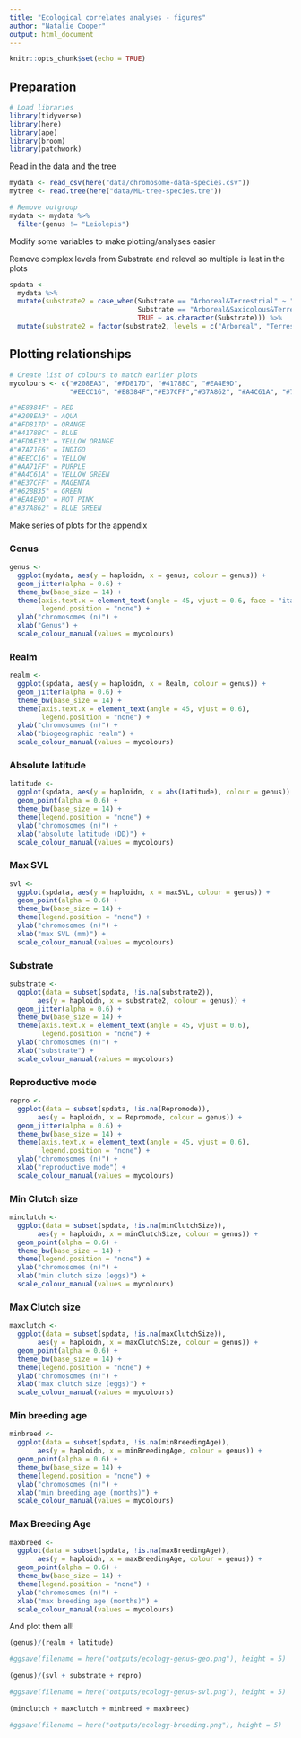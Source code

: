 ```yaml
---
title: "Ecological correlates analyses - figures"
author: "Natalie Cooper"
output: html_document
---
```


```r
knitr::opts_chunk$set(echo = TRUE)
```

## Preparation

```r
# Load libraries
library(tidyverse)
library(here)
library(ape)
library(broom)
library(patchwork)
```

Read in the data and the tree
```r
mydata <- read_csv(here("data/chromosome-data-species.csv"))
mytree <- read.tree(here("data/ML-tree-species.tre"))

# Remove outgroup
mydata <- mydata %>%
  filter(genus != "Leiolepis")
```

Modify some variables to make plotting/analyses easier

Remove complex levels from Substrate and relevel so multiple is last in the plots
```r
spdata <-
  mydata %>%
  mutate(substrate2 = case_when(Substrate == "Arboreal&Terrestrial" ~ "Multiple",
                                Substrate == "Arboreal&Saxicolous&Terrestrial" ~ "Multiple",
                                TRUE ~ as.character(Substrate))) %>%
  mutate(substrate2 = factor(substrate2, levels = c("Arboreal", "Terrestrial", "Multiple")))
```

## Plotting relationships 

```r
# Create list of colours to match earlier plots
mycolours <- c("#208EA3", "#FD817D", "#4178BC", "#EA4E9D", 
               "#EECC16", "#E8384F","#E37CFF","#37A862", "#A4C61A", "#7A71F6")

#"#E8384F" = RED
#"#208EA3" = AQUA
#"#FD817D" = ORANGE
#"#4178BC" = BLUE
#"#FDAE33" = YELLOW ORANGE
#"#7A71F6" = INDIGO
#"#EECC16" = YELLOW
#"#AA71FF" = PURPLE
#"#A4C61A" = YELLOW GREEN
#"#E37CFF" = MAGENTA
#"#62BB35" = GREEN
#"#EA4E9D" = HOT PINK
#"#37A862" = BLUE GREEN
```

Make series of plots for the appendix

### Genus
```r
genus <-
  ggplot(mydata, aes(y = haploidn, x = genus, colour = genus)) +
  geom_jitter(alpha = 0.6) +
  theme_bw(base_size = 14) +
  theme(axis.text.x = element_text(angle = 45, vjust = 0.6, face = "italic"),
        legend.position = "none") +
  ylab("chromosomes (n)") +
  xlab("Genus") +
  scale_colour_manual(values = mycolours)
```

### Realm
```r
realm <-
  ggplot(spdata, aes(y = haploidn, x = Realm, colour = genus)) +
  geom_jitter(alpha = 0.6) +
  theme_bw(base_size = 14) +
  theme(axis.text.x = element_text(angle = 45, vjust = 0.6),
        legend.position = "none") +
  ylab("chromosomes (n)") +
  xlab("biogeographic realm") +
  scale_colour_manual(values = mycolours)
```

### Absolute latitude
```r
latitude <- 
  ggplot(spdata, aes(y = haploidn, x = abs(Latitude), colour = genus)) +
  geom_point(alpha = 0.6) +
  theme_bw(base_size = 14) +
  theme(legend.position = "none") +
  ylab("chromosomes (n)") +
  xlab("absolute latitude (DD)") +
  scale_colour_manual(values = mycolours)
```

### Max SVL
```r
svl <-
  ggplot(spdata, aes(y = haploidn, x = maxSVL, colour = genus)) +
  geom_point(alpha = 0.6) +
  theme_bw(base_size = 14) +
  theme(legend.position = "none") +
  ylab("chromosomes (n)") +
  xlab("max SVL (mm)") +
  scale_colour_manual(values = mycolours)
```

### Substrate
```r
substrate <- 
  ggplot(data = subset(spdata, !is.na(substrate2)), 
       aes(y = haploidn, x = substrate2, colour = genus)) +
  geom_jitter(alpha = 0.6) +
  theme_bw(base_size = 14) +
  theme(axis.text.x = element_text(angle = 45, vjust = 0.6),
        legend.position = "none") +
  ylab("chromosomes (n)") +
  xlab("substrate") +
  scale_colour_manual(values = mycolours)
```

### Reproductive mode
```r
repro <-
  ggplot(data = subset(spdata, !is.na(Repromode)), 
       aes(y = haploidn, x = Repromode, colour = genus)) +
  geom_jitter(alpha = 0.6) +
  theme_bw(base_size = 14) +
  theme(axis.text.x = element_text(angle = 45, vjust = 0.6),
        legend.position = "none") +
  ylab("chromosomes (n)") +
  xlab("reproductive mode") +
  scale_colour_manual(values = mycolours)
```

### Min Clutch size
```r
minclutch <-
  ggplot(data = subset(spdata, !is.na(minClutchSize)), 
       aes(y = haploidn, x = minClutchSize, colour = genus)) +
  geom_point(alpha = 0.6) +
  theme_bw(base_size = 14) +
  theme(legend.position = "none") +
  ylab("chromosomes (n)") +
  xlab("min clutch size (eggs)") +
  scale_colour_manual(values = mycolours)
```

### Max Clutch size
```r
maxclutch <-
  ggplot(data = subset(spdata, !is.na(maxClutchSize)), 
       aes(y = haploidn, x = maxClutchSize, colour = genus)) +
  geom_point(alpha = 0.6) +
  theme_bw(base_size = 14) +
  theme(legend.position = "none") +
  ylab("chromosomes (n)") +
  xlab("max clutch size (eggs)") +
  scale_colour_manual(values = mycolours)
```

### Min breeding age
```r
minbreed <-
  ggplot(data = subset(spdata, !is.na(minBreedingAge)), 
       aes(y = haploidn, x = minBreedingAge, colour = genus)) +
  geom_point(alpha = 0.6) +
  theme_bw(base_size = 14) +
  theme(legend.position = "none") +
  ylab("chromosomes (n)") +
  xlab("min breeding age (months)") +
  scale_colour_manual(values = mycolours)
```

### Max Breeding Age
```r
maxbreed <-
  ggplot(data = subset(spdata, !is.na(maxBreedingAge)), 
       aes(y = haploidn, x = maxBreedingAge, colour = genus)) +
  geom_point(alpha = 0.6) +
  theme_bw(base_size = 14) +
  theme(legend.position = "none") +
  ylab("chromosomes (n)") +
  xlab("max breeding age (months)") +
  scale_colour_manual(values = mycolours)
```

And plot them all!
```r
(genus)/(realm + latitude) 

#ggsave(filename = here("outputs/ecology-genus-geo.png"), height = 5)   
   
(genus)/(svl + substrate + repro)

#ggsave(filename = here("outputs/ecology-genus-svl.png"), height = 5)   
  
(minclutch + maxclutch + minbreed + maxbreed)

#ggsave(filename = here("outputs/ecology-breeding.png"), height = 5)  
```